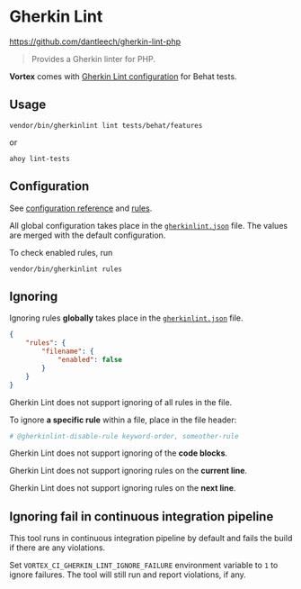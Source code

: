 # Gherkin Lint

https://github.com/dantleech/gherkin-lint-php

> Provides a Gherkin linter for PHP.

**Vortex** comes with [Gherkin Lint configuration](https://github.com/drevops/vortex/blob/develop/gherkinlint.json) for Behat tests.

## Usage

```shell
vendor/bin/gherkinlint lint tests/behat/features
```

or

```shell
ahoy lint-tests
```

## Configuration

See [configuration reference](https://github.com/dantleech/gherkin-lint-php?tab=readme-ov-file#configuration) and [rules](https://github.com/dantleech/gherkin-lint-php/blob/master/docs/rules.md).

All global configuration takes place in the [`gherkinlint.json`](https://github.com/drevops/vortex/blob/develop/gherkinlint.json) file.
The values are merged with the default configuration.

To check enabled rules, run

```shell
vendor/bin/gherkinlint rules
```

## Ignoring

Ignoring rules **globally** takes place in the  [`gherkinlint.json`](https://github.com/drevops/vortex/blob/develop/gherkinlint.json) file.

```json
{
    "rules": {
        "filename": {
            "enabled": false
        }
    }
}
```

Gherkin Lint does not support ignoring of all rules in the file.

To ignore **a specific rule** within a file, place in the file header:

```yaml
# @gherkinlint-disable-rule keyword-order, someother-rule
```

Gherkin Lint does not support ignoring of the **code blocks**.

Gherkin Lint does not support ignoring rules on the **current line**.

Gherkin Lint does not support ignoring rules on the **next line**.

## Ignoring fail in continuous integration pipeline

This tool runs in continuous integration pipeline by default and fails the build
if there are any violations.

Set `VORTEX_CI_GHERKIN_LINT_IGNORE_FAILURE` environment variable to `1` to
ignore failures. The tool will still run and report violations, if any.
